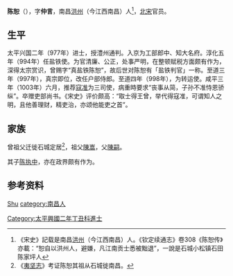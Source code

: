 '''陈恕'''（{{bd|约945年||1004年|catIdx=C}}），字'''仲言'''，南昌[[洪州|洪州]]（今江西南昌）人<ref>《宋史》記载是南昌[[洪州|洪州]]（今江西南昌）人。《钦定续通志》卷308《陈恕传》亦載：“恕自以洪州人，避嫌，凡江南贡士悉被黜退”，一說是石城小松镇石田陈家坪人</ref>，[[北宋|北宋]]官员。

== 生平 ==
太平兴国二年（977年）进士，授澧州通判。入京为工部郎中、知大名府。淳化五年（994年）任盐铁使。为官清廉、公正，处事严明，在整顿赋税方面颇有作为，深得太宗赏识，曾赐字“真盐铁陈恕”，故后世对陈恕有「盐铁判官」一称。至道三年（997年），真宗即位，改任户部侍郎。至道四年（998年），为转运使。咸平三年（1003年）六月，推荐[[寇准|寇准]]为三司使，病重時要求“丧事从简，子孙不准恃恩骄纵”。卒赠吏部尚书。《宋史》评价颇高：“取士得王曾，举代得寇准，可谓知人之明，且他善理财，精吏治，亦颂他能吏之首”。

== 家族 ==
曾祖父迁徙石城定居<ref>《[[夷坚志|夷坚志]]》考证陈恕其祖从石城徙南昌。</ref>，祖父[[陳嵩|陳嵩]]，父[[陳嗣|陳嗣]]。

其子[[陈执中|陈执中]]，亦在政界颇有作为。

== 参考资料 ==
{{reflist}}

{{Authority control}}

{{DEFAULTSORT:Chen陈}}
[[category:陈姓|Shu]]
[[category:南昌人|category:南昌人]]
[[Category:太平興國二年丁丑科進士|Category:太平興國二年丁丑科進士]]